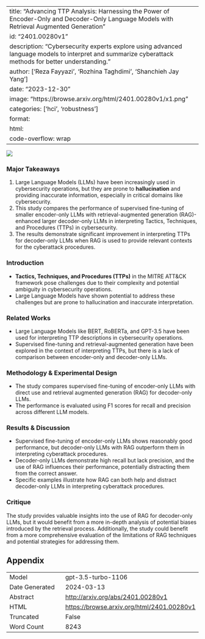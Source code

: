 
---
title: "Advancing TTP Analysis: Harnessing the Power of Encoder-Only and Decoder-Only Language Models with Retrieval Augmented Generation"
id: "2401.00280v1"
description: "Cybersecurity experts explore using advanced language models to interpret and summarize cyberattack methods for better understanding."
author: ['Reza Fayyazi', 'Rozhina Taghdimi', 'Shanchieh Jay Yang']
date: "2023-12-30"
image: "https://browse.arxiv.org/html/2401.00280v1/x1.png"
categories: ['hci', 'robustness']
format:
  html:
    code-overflow: wrap
---

![](https://browse.arxiv.org/html/2401.00280v1/x1.png)

### Major Takeaways
1. Large Language Models (LLMs) have been increasingly used in cybersecurity operations, but they are prone to **hallucination** and providing inaccurate information, especially in critical domains like cybersecurity.
2. This study compares the performance of supervised fine-tuning of smaller encoder-only LLMs with retrieval-augmented generation (RAG)-enhanced larger decoder-only LLMs in interpreting Tactics, Techniques, and Procedures (TTPs) in cybersecurity. 
3. The results demonstrate significant improvement in interpreting TTPs for decoder-only LLMs when RAG is used to provide relevant contexts for the cyberattack procedures.

### Introduction
- **Tactics, Techniques, and Procedures (TTPs)** in the MITRE ATT&CK framework pose challenges due to their complexity and potential ambiguity in cybersecurity operations.
- Large Language Models have shown potential to address these challenges but are prone to hallucination and inaccurate interpretation.

### Related Works
- Large Language Models like BERT, RoBERTa, and GPT-3.5 have been used for interpreting TTP descriptions in cybersecurity operations.
- Supervised fine-tuning and retrieval-augmented generation have been explored in the context of interpreting TTPs, but there is a lack of comparison between encoder-only and decoder-only LLMs.

### Methodology & Experimental Design
- The study compares supervised fine-tuning of encoder-only LLMs with direct use and retrieval augmented generation (RAG) for decoder-only LLMs.
- The performance is evaluated using F1 scores for recall and precision across different LLM models.

### Results & Discussion
- Supervised fine-tuning of encoder-only LLMs shows reasonably good performance, but decoder-only LLMs with RAG outperform them in interpreting cyberattack procedures.
- Decoder-only LLMs demonstrate high recall but lack precision, and the use of RAG influences their performance, potentially distracting them from the correct answer.
- Specific examples illustrate how RAG can both help and distract decoder-only LLMs in interpreting cyberattack procedures.

### Critique
The study provides valuable insights into the use of RAG for decoder-only LLMs, but it would benefit from a more in-depth analysis of potential biases introduced by the retrieval process. Additionally, the study could benefit from a more comprehensive evaluation of the limitations of RAG techniques and potential strategies for addressing them.

## Appendix

|          |          |
|----------|----------|
| Model     | gpt-3.5-turbo-1106       |
| Date Generated     | 2024-03-13       |
| Abstract | [http://arxiv.org/abs/2401.00280v1](http://arxiv.org/abs/2401.00280v1)        |
| HTML     | [https://browse.arxiv.org/html/2401.00280v1](https://browse.arxiv.org/html/2401.00280v1)       |
| Truncated       | False       |
| Word Count       | 8243       |